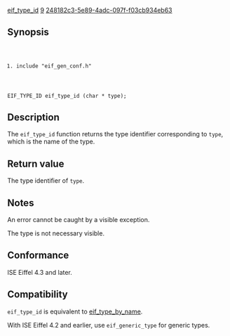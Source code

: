 [[Property:title|eif_type_id]]
[[Property:weight|9]]
[[Property:uuid|248182c3-5e89-4adc-097f-f03cb934eb63]]
==Synopsis==

<code lang="text">
#include "eif_gen_conf.h"

EIF_TYPE_ID eif_type_id (char * type);
</code>

==Description==

The <code lang="text">eif_type_id</code> function returns the type identifier corresponding to <code lang="text">type</code>, which is the name of the type. 

==Return value==

The type identifier of <code lang="text">type</code>. 

==Notes==

An error cannot be caught by a visible exception. 

The type is not necessary visible. 

==Conformance==

ISE Eiffel 4.3 and later. 

==Compatibility==

<code lang="text">eif_type_id</code> is equivalent to [[eif_type_by_name]]. 

With ISE Eiffel 4.2 and earlier, use <code lang="text">eif_generic_type</code> for generic types. 


{{SeeAlso| <br/>
[[eif_reference_function]] <br/>
[[eif_procedure]] <br/>
[[eif_type]] <br/>
[[eif_name]] }}




